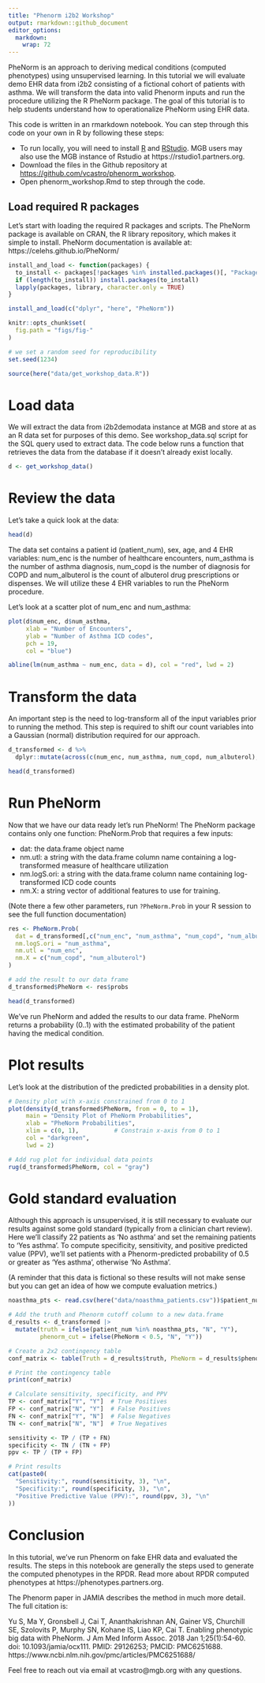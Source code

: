 ```yaml
---
title: "Phenorm i2b2 Workshop"
output: rmarkdown::github_document
editor_options: 
  markdown: 
    wrap: 72
---
```


PheNorm is an approach to deriving medical conditions (computed
phenotypes) using unsupervised learning. In this tutorial we will
evaluate demo EHR data from i2b2 consisting of a fictional cohort of
patients with asthma. We will transform the data into valid Phenorm
inputs and run the procedure utilizing the R PheNorm package. The goal of
this tutorial is to help students understand how to operationalize
PheNorm using EHR data.

This code is written in an rmarkdown notebook. You can step through this
code on your own in R by following these steps: 

- To run locally, you will need to install [R](https://cloud.r-project.org/) and
[RStudio](https://posit.co/download/rstudio-desktop/).  MGB users may also use
the MGB instance of Rstudio at https://rstudio1.partners.org.
- Download the files in the Github repository
at <https://github.com/vcastro/phenorm_workshop>. 
- Open phenorm_workshop.Rmd to step through the code.

## Load required R packages

Let's start with loading the required R packages and scripts.  The PheNorm
package is available on CRAN, the R library repository, which makes it simple to 
install.  PheNorm documentation is available at: https://celehs.github.io/PheNorm/

```r
install_and_load <- function(packages) {
  to_install <- packages[!packages %in% installed.packages()[, "Package"]]
  if (length(to_install)) install.packages(to_install)
  lapply(packages, library, character.only = TRUE)
}

install_and_load(c("dplyr", "here", "PheNorm"))

knitr::opts_chunk$set(
  fig.path = "figs/fig-"
)

# we set a random seed for reproducibility
set.seed(1234)

source(here("data/get_workshop_data.R"))


```

# Load data

We will extract the data from i2b2demodata instance at MGB and store at
as an R data set for purposes of this demo. See workshop_data.sql script
for the SQL query used to extract data.  The code below runs a function that retrieves
the data from the database if it doesn't already exist locally.

```r
d <- get_workshop_data()
```

# Review the data

Let's take a quick look at the data:

```r
head(d)
```

The data set contains a patient id (patient_num), sex, age, and 4 EHR
variables: num_enc is the number of healthcare encounters, num_asthma is
the number of asthma diagnosis, num_copd is the number of diagnosis for
COPD and num_albuterol is the count of albuterol drug prescriptions or
dispenses. We will utilize these 4 EHR variables to run the PheNorm
procedure.

Let's look at a scatter plot of num_enc and num_asthma:

```r
plot(d$num_enc, d$num_asthma,
     xlab = "Number of Encounters",
     ylab = "Number of Asthma ICD codes",
     pch = 19,        
     col = "blue")    

abline(lm(num_asthma ~ num_enc, data = d), col = "red", lwd = 2)
```



# Transform the data

An important step is the need to log-transform all of the input
variables prior to running the method. This step is required to shift
our count variables into a Gaussian (normal) distribution required for
our approach.

```r
d_transformed <- d %>%
  dplyr::mutate(across(c(num_enc, num_asthma, num_copd, num_albuterol), log1p))

head(d_transformed)
```


# Run PheNorm

Now that we have our data ready let's run PheNorm! The PheNorm package
contains only one function: PheNorm.Prob that requires a few inputs: 

- dat: the data.frame object name 
- nm.utl: a string with the data.frame column name containing a log-transformed measure of healthcare utilization 
- nm.logS.ori: a string with the data.frame column name containing log-transformed ICD code counts 
- nm.X: a string vector of additional features to use for training.

(Note there a few other parameters, run `?PheNorm.Prob` in your R
session to see the full function documentation)

```r
res <- PheNorm.Prob(
  dat = d_transformed[,c("num_enc", "num_asthma", "num_copd", "num_albuterol")],
  nm.logS.ori = "num_asthma",
  nm.utl = "num_enc",
  nm.X = c("num_copd", "num_albuterol")
)

# add the result to our data frame
d_transformed$PheNorm <- res$probs

head(d_transformed)

```

We've run PheNorm and added the results to our data frame. PheNorm
returns a probability (0..1) with the estimated probability of the
patient having the medical condition.

# Plot results

Let's look at the distribution of the predicted probabilities in a density plot.

```r

# Density plot with x-axis constrained from 0 to 1
plot(density(d_transformed$PheNorm, from = 0, to = 1),
     main = "Density Plot of PheNorm Probabilities",
     xlab = "PheNorm Probabilities",
     xlim = c(0, 1),          # Constrain x-axis from 0 to 1
     col = "darkgreen",       
     lwd = 2)

# Add rug plot for individual data points
rug(d_transformed$PheNorm, col = "gray")

```

# Gold standard evaluation

Although this approach is unsupervised, it is still necessary to evaluate 
our results against some gold standard (typically from a clinician chart review).  
Here we'll classify 22 patients as 'No asthma' and set the remaining patients to 'Yes asthma'.
To compute specificity, sensitivity, and positive predicted value (PPV), we'll
set patients with a Phenorm-predicted probability of 0.5 or greater as 'Yes asthma', otherwise 'No Asthma'.

(A reminder that this data is fictional so these results will not make sense but you can
get an idea of how we compute evaluation metrics.)

```r

noasthma_pts <- read.csv(here("data/noasthma_patients.csv"))$patient_num

# Add the truth and Phenorm cutoff column to a new data.frame
d_results <- d_transformed |> 
  mutate(truth = ifelse(patient_num %in% noasthma_pts, "N", "Y"),
         phenorm_cut = ifelse(PheNorm < 0.5, "N", "Y"))

# Create a 2x2 contingency table
conf_matrix <- table(Truth = d_results$truth, PheNorm = d_results$phenorm_cut)

# Print the contingency table 
print(conf_matrix)

# Calculate sensitivity, specificity, and PPV
TP <- conf_matrix["Y", "Y"]  # True Positives
FP <- conf_matrix["N", "Y"]  # False Positives
FN <- conf_matrix["Y", "N"]  # False Negatives
TN <- conf_matrix["N", "N"]  # True Negatives

sensitivity <- TP / (TP + FN)
specificity <- TN / (TN + FP)
ppv <- TP / (TP + FP)

# Print results
cat(paste0(
  "Sensitivity:", round(sensitivity, 3), "\n",
  "Specificity:", round(specificity, 3), "\n",
  "Positive Predictive Value (PPV):", round(ppv, 3), "\n"
))


```

# Conclusion

In this tutorial, we've run Phenorm on fake EHR data and evaluated the results.
The steps in this notebook are generally the steps used to generate the computed
phenotypes in the RPDR.  Read more about RPDR computed phenotypes at https://phenotypes.partners.org.

The Phenorm paper in JAMIA describes the method in much more detail.  The full citation is:

Yu S, Ma Y, Gronsbell J, Cai T, Ananthakrishnan AN, Gainer VS, Churchill SE, Szolovits P, Murphy SN, Kohane IS, Liao KP, Cai T. Enabling phenotypic big data with PheNorm. J Am Med Inform Assoc. 2018 Jan 1;25(1):54-60. doi: 10.1093/jamia/ocx111. PMID: 29126253; PMCID: PMC6251688. https://www.ncbi.nlm.nih.gov/pmc/articles/PMC6251688/ 

Feel free to reach out via email at vcastro@mgb.org with any questions.
